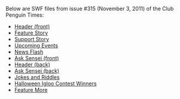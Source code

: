Below are SWF files from issue #315 (November 3, 2011) of the Club Penguin Times:
*[[Media:News315HeaderFront.swf|Header (front)]]
*[[Media:News315FeatureStory.swf|Feature Story]]
*[[Media:News315SupportStory.swf|Support Story]]
*[[Media:News315UpcomingEvents.swf|Upcoming Events]]
*[[Media:News315NewsFlash.swf|News Flash]]
*[[Media:News315AskAuntArcticFront.swf|Ask Sensei (front)]]
*[[Media:News315HeaderBack.swf|Header (back)]]
*[[Media:News315AskAuntArcticBack.swf|Ask Sensei (back)]]
*[[Media:News315JokesAndRiddles.swf|Jokes and Riddles]]
*[[Media:News315Secret.swf|Halloween Igloo Contest Winners]]
*[[Media:News315FeatureMore.swf|Feature More]]
